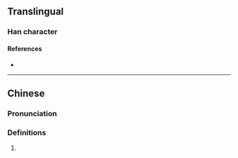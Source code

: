 {{character info/new}}
==Translingual==

===Han character===
{{Han char|rn=85|rad=水|as=16|sn=19|four=35138|canj=EYLC|ids=⿰氵遺}}

====References====
* {{Han ref|kx=0660.140|dkj=18666|dj=1070.070|hdz=31784.030|uh=7022|ud=28706|bh=F262|bd=62050}}

----

==Chinese==
{{zh-forms}}

===Pronunciation===
{{zh-pron
|m=duì,wěi
|c=
|mc=y
|oc=y
|ma=
|cat=
}}

===Definitions===
{{zh-hanzi}}

# {{rfdef|lang=zh}}

{{zh-attn-split}}
